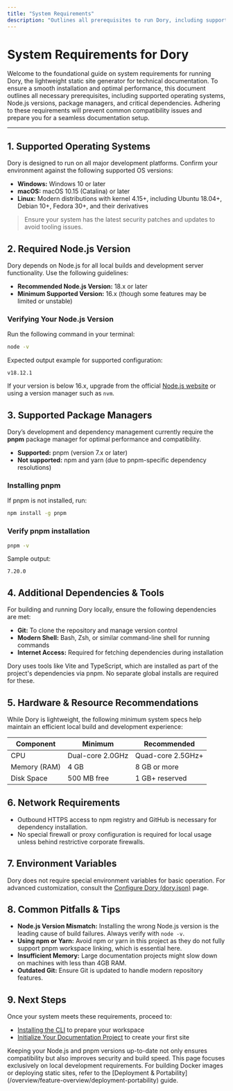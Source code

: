```yaml
---
title: "System Requirements"
description: "Outlines all prerequisites to run Dory, including supported operating systems, Node.js and package manager versions, and any dependencies for local builds. Aimed at avoiding compatibility issues that could block installation."
---
```


# System Requirements for Dory

Welcome to the foundational guide on system requirements for running Dory, the lightweight static site generator for technical documentation. To ensure a smooth installation and optimal performance, this document outlines all necessary prerequisites, including supported operating systems, Node.js versions, package managers, and critical dependencies. Adhering to these requirements will prevent common compatibility issues and prepare you for a seamless documentation setup.

---

## 1. Supported Operating Systems

Dory is designed to run on all major development platforms. Confirm your environment against the following supported OS versions:

- **Windows:** Windows 10 or later
- **macOS:** macOS 10.15 (Catalina) or later
- **Linux:** Modern distributions with kernel 4.15+, including Ubuntu 18.04+, Debian 10+, Fedora 30+, and their derivatives

> Ensure your system has the latest security patches and updates to avoid tooling issues.

## 2. Required Node.js Version

Dory depends on Node.js for all local builds and development server functionality. Use the following guidelines:

- **Recommended Node.js Version:** 18.x or later
- **Minimum Supported Version:** 16.x (though some features may be limited or unstable)

### Verifying Your Node.js Version

Run the following command in your terminal:

```bash
node -v
```

Expected output example for supported configuration:

```
v18.12.1
```

If your version is below 16.x, upgrade from the official [Node.js website](https://nodejs.org/) or using a version manager such as `nvm`.

## 3. Supported Package Managers

Dory’s development and dependency management currently require the **pnpm** package manager for optimal performance and compatibility.

- **Supported:** pnpm (version 7.x or later)
- **Not supported:** npm and yarn (due to pnpm-specific dependency resolutions)

### Installing pnpm

If pnpm is not installed, run:

```bash
npm install -g pnpm
```

### Verify pnpm installation

```bash
pnpm -v
```

Sample output:

```
7.20.0
```

## 4. Additional Dependencies & Tools

For building and running Dory locally, ensure the following dependencies are met:

- **Git:** To clone the repository and manage version control
- **Modern Shell:** Bash, Zsh, or similar command-line shell for running commands
- **Internet Access:** Required for fetching dependencies during installation

Dory uses tools like Vite and TypeScript, which are installed as part of the project's dependencies via pnpm. No separate global installs are required for these.

## 5. Hardware & Resource Recommendations

While Dory is lightweight, the following minimum system specs help maintain an efficient local build and development experience:

| Component       | Minimum          | Recommended          |
|-----------------|------------------|---------------------|
| CPU             | Dual-core 2.0GHz | Quad-core 2.5GHz+   |
| Memory (RAM)    | 4 GB             | 8 GB or more        |
| Disk Space      | 500 MB free      | 1 GB+ reserved 


## 6. Network Requirements

- Outbound HTTPS access to npm registry and GitHub is necessary for dependency installation.
- No special firewall or proxy configuration is required for local usage unless behind restrictive corporate firewalls.


## 7. Environment Variables

Dory does not require special environment variables for basic operation.
For advanced customization, consult the [Configure Dory (dory.json)](/getting-started/project-setup/configure-dory) page.

## 8. Common Pitfalls & Tips

- **Node.js Version Mismatch:** Installing the wrong Node.js version is the leading cause of build failures. Always verify with `node -v`.
- **Using npm or Yarn:** Avoid npm or yarn in this project as they do not fully support pnpm workspace linking, which is essential here.
- **Insufficient Memory:** Large documentation projects might slow down on machines with less than 4GB RAM.
- **Outdated Git:** Ensure Git is updated to handle modern repository features.

## 9. Next Steps

Once your system meets these requirements, proceed to:

- [Installing the CLI](/getting-started/prerequisites-installation/install-cli) to prepare your workspace
- [Initialize Your Documentation Project](/getting-started/project-setup/create-project) to create your first site

<Tip>
Keeping your Node.js and pnpm versions up-to-date not only ensures compatibility but also improves security and build speed.
</Tip>

<Note>
This page focuses exclusively on local development requirements. For building Docker images or deploying static sites, refer to the [Deployment & Portability](/overview/feature-overview/deployment-portability) guide.
</Note>